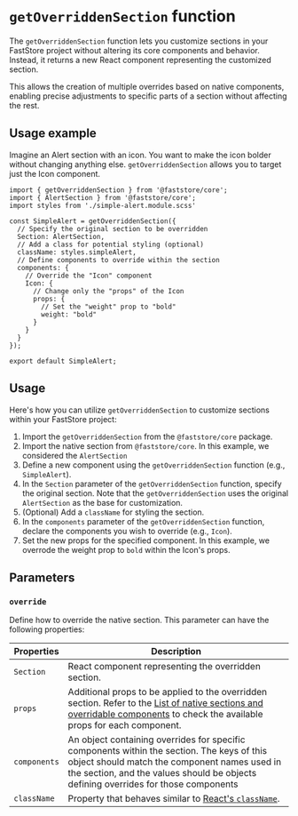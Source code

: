 
# `getOverriddenSection` function

The `getOverriddenSection` function lets you customize sections in your FastStore project without altering its core components and behavior. Instead, it returns a new React component representing the customized section.

This allows the creation of multiple overrides based on native components, enabling precise adjustments to specific parts of a section without affecting the rest.

## Usage example

Imagine an Alert section with an icon. You want to make the icon bolder without changing anything else. `getOverriddenSection` allows you to target just the Icon component.

```tsx
import { getOverriddenSection } from '@faststore/core';
import { AlertSection } from '@faststore/core';
import styles from './simple-alert.module.scss'

const SimpleAlert = getOverriddenSection({
  // Specify the original section to be overridden
  Section: AlertSection,
  // Add a class for potential styling (optional)
  className: styles.simpleAlert,
  // Define components to override within the section
  components: {
    // Override the "Icon" component
    Icon: {
      // Change only the "props" of the Icon
      props: {
        // Set the "weight" prop to "bold"
        weight: "bold"
      }
    }
  }
});

export default SimpleAlert;
```
## Usage

Here's how you can utilize `getOverriddenSection` to customize sections within your FastStore project:

1. Import the `getOverriddenSection` from the `@faststore/core` package.
2. Import the native section from `@faststore/core`. In this example, we considered the `AlertSection`
3. Define a new component using the `getOverriddenSection` function (e.g., `SimpleAlert`).
4. In the `Section` parameter of the `getOverriddenSection` function, specify the original section. Note that the `getOverriddenSection` uses the original `AlertSection` as the base for customization.
5. (Optional) Add a `className` for styling the section.
6. In the `components` parameter of the `getOverriddenSection` function, declare the components you wish to override (e.g., `Icon`).
7. Set the new props for the specified component. In this example, we overrode the weight prop to `bold` within the Icon's props.



## Parameters

### `override` 
Define how to override the native section. This parameter can have the following properties:             

| Properties | Description |
| ---------- | ----------- |
| `Section`  | React component representing the overridden section.  |
| `props`    | Additional props to be applied to the overridden section. Refer to the [List of native sections and overridable components](https://faststore.dev/docs/building-sections/overrides/list-of-native-sections) to check the available props for each component.  |
| `components` | An object containing overrides for specific components within the section. The keys of this object should match the component names used in the section, and the values should be objects defining overrides for those components             |
| `className`  | Property that behaves similar to [React's `className`](https://react.dev/reference/react-dom/components/common#applying-css-styles).             |
